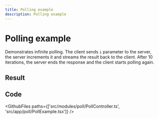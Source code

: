 ```yaml
---
title: Polling example
description: Polling example
---
```



# Polling example

Demonstrates infinite polling. The client sends `i` parameter to the server, the server increments it and streams the result back to the client. After 10 iterations, the server ends the response and the client starts polling again.

## Result

<Example>
  <PollExample />
</Example>

## Code

<GithubFiles paths={['src/modules/poll/PollController.ts', 'src/app/poll/PollExample.tsx']} />
